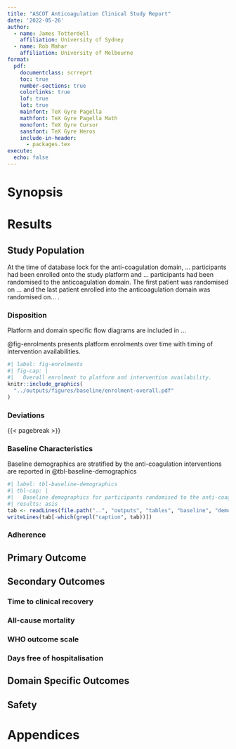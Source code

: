 ```yaml
---
title: "ASCOT Anticoagulation Clinical Study Report"
date: '2022-05-26'
author:
  - name: James Totterdell
    affiliation: University of Sydney
  - name: Rob Mahar
    affiliation: University of Melbourne
format:
  pdf:
    documentclass: scrreprt
    toc: true
    number-sections: true
    colorlinks: true
    lof: true
    lot: true
    mainfont: TeX Gyre Pagella
    mathfont: TeX Gyre Pagella Math
    monofont: TeX Gyre Cursor
    sansfont: TeX Gyre Heros
    include-in-header:
      - packages.tex
execute: 
  echo: false
---
```


# Synopsis

# Results

## Study Population

At the time of database lock for the anti-coagulation domain, ... participants had been enrolled onto the study platform and ... participants had been randomised to the anticoagulation domain. The first patient was randomised on ... and the last patient enrolled into the anticoagulation domain was randomised on... .

### Disposition

Platform and domain specific flow diagrams are included in ...

@fig-enrolments presents platform enrolments over time with timing of intervention availabilities.

```r
#| label: fig-enrolments
#| fig-cap: |
#|   Overall enrolment to platform and intervention availability.
knitr::include_graphics(
  "../outputs/figures/baseline/enrolment-overall.pdf"
)
```


### Deviations

{{< pagebreak >}}

### Baseline Characteristics

Baseline demographics are stratified by the anti-coagulation interventions are reported in @tbl-baseline-demographics
```r
#| label: tbl-baseline-demographics
#| tbl-cap: |
#|   Baseline demographics for participants randomised to the anti-coagulation domain.
#| results: asis
tab <- readLines(file.path("..", "outputs", "tables", "baseline", "demographics.tex"))
writeLines(tab[-which(grepl("caption", tab))])
```


### Adherence

## Primary Outcome 

## Secondary Outcomes

### Time to clinical recovery

### All-cause mortality

### WHO outcome scale

### Days free of hospitalisation

## Domain Specific Outcomes

## Safety

# Appendices {.unnumbered}
